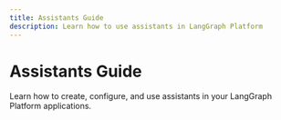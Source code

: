 ```yaml
---
title: Assistants Guide
description: Learn how to use assistants in LangGraph Platform
---
```


# Assistants Guide

Learn how to create, configure, and use assistants in your LangGraph Platform applications. 